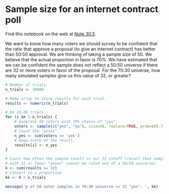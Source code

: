 # Sample size for an internet contract poll


Find this notebook on the web at
<a class="quarto-xref" href="https://resampling-stats.github.io/edition-3-r/how_big_sample.html#nte-poll_sample_size">Note <span>30.5</span></a>.

We want to know how many voters we should survey to be confident that
the ratio that approve a proposal (to give an internet contract) has
better than 50:50 approval. We are thinking of taking a sample size of
50. We believe that the actual proportion in favor is 70%. We have
estimated that we can be confident the sample does not reflect a 50:50
universe if there are 32 or more voters in favor of the proposal. For
the 70:30 universe, how many simulated samples give us this value of 32,
or greater?

```r
# Number of trials.
n_trials <- 10000

# Make array to store results for each trial.
results <- numeric(n_trials)

# Do 10,00 trials
for (i in 1:n_trials) {
    # Generate 50 voters with 70% chance of "yes“.
    voters <- sample(c("yes", "no"), size=50, replace=TRUE, prob=c(0.7, 0.3))
    # Count the "yeses".
    n_yes <- sum(voters == 'yes')
    # Keep score of the result.
    results[i] <- n_yes
}

# Count how often the sample result >= our 32 cutoff (recall that samples
# with 31 or fewer "yeses" cannot be ruled out of a 50/50 universe).
k <- sum(results >= 32)
# Convert to a proportion
kk <- k / n_trials

message('p of 50 voter samples in 70:30 universe >= 32 "yes": ', kk)
```
